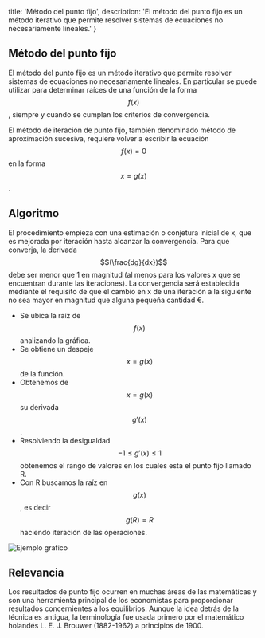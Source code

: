 
  title: 'Método del punto fijo',
  description:
    'El método del punto fijo es un método iterativo que permite resolver sistemas de ecuaciones no necesariamente lineales.'
}

<h2 id="el-metodo-de-punto-fijo">Método del punto fijo</h2>

El método del punto fijo es un método iterativo que permite resolver sistemas de
ecuaciones no necesariamente lineales. En particular se puede utilizar para determinar
raíces de una función de la forma $$f(x)$$, siempre y cuando se cumplan los criterios
de convergencia.

El método de iteración de punto fijo, también denominado método de aproximación sucesiva, requiere volver a escribir la ecuación $$f(x) = 0$$ en la forma $$x = g(x)$$.

<h2 id="algoritmo">Algoritmo</h2>

El procedimiento empieza con una estimación o conjetura inicial de x, que es mejorada por iteración hasta alcanzar la convergencia. Para que converja, la derivada $$(\frac{dg}{dx})$$ debe ser menor que 1 en magnitud (al menos para los valores x que se encuentran durante las iteraciones). La convergencia será establecida mediante el requisito de que el cambio en x de una iteración a la siguiente no sea mayor en magnitud que alguna pequeña cantidad €.

- Se ubica la raíz de $$f(x)$$ analizando la gráfica.
- Se obtiene un despeje $$x = g(x)$$ de la función.
- Obtenemos de $$x = g(x)$$ su derivada $$g'(x)$$.
- Resolviendo la desigualdad $$-1 \leq g'(x) \leq 1$$ obtenemos el rango de valores en los cuales esta el punto fijo llamado R.
- Con R buscamos la raíz en $$g(x)$$, es decir $$g(R) = R$$ haciendo iteración de las operaciones.

<Image src={fixedPointImage} alt="Ejemplo grafico" />

<h2 id="info">Relevancia</h2>

Los resultados de punto fijo ocurren en muchas áreas de las matemáticas y son una
herramienta principal de los economistas para proporcionar resultados concernientes
a los equilibrios. Aunque la idea detrás de la técnica es antigua, la terminología
fue usada primero por el matemático holandés L. E. J. Brouwer (1882-1962) a principios
de 1900.
